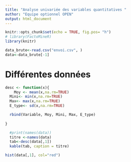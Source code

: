 ```yaml
---
title: "Analyse univariée des variables quantitatives "
author: "Equipe optionnel OPEN"
output: html_document
---
```


```r
knitr::opts_chunk$set(echo = TRUE, fig.pos= "h")
# library(FactoMineR)
library(knitr)
```

```r
data_brute<-read.csv("envoi.csv", )
data<-data_brute[-1]

```


# Différentes données 


```r
desc <- function(x){
    Moy <- mean(x,na.rm=TRUE)
  Mini<- min(x,na.rm=TRUE)
  Max<- max(x,na.rm=TRUE)
  E_type<- sd(x,na.rm=TRUE)

  rbind(Variable, Moy, Mini, Max, E_type)
  
}
```

```r

  #print(names(data))
  titre <-names(data)
  tab<-desc(data[,1])
  kable(tab, caption = titre)

```


```r
hist(data[,1], col="red")
```














